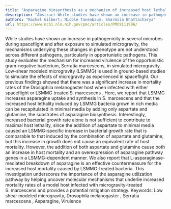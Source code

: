 ```yaml
---
title: "Asparagine biosynthesis as a mechanism of increased host lethality induced bySerratia marcescensin simulated microgravity environments"
description: "Abstract While studies have shown an increase in pathogenicity in several microbes during spaceflight and after exposure to simulated microgravity, the mechanisms underlying these changes in phenotype..."
authors: "Rachel Gilbert; Nicole Tanenbaum; Sharmila Bhattacharya"
url: https://www.ncbi.nlm.nih.gov/pmc/articles/PMC9111996/
---
```


While studies have shown an increase in pathogenicity in several microbes during spaceflight and after exposure to simulated microgravity, the mechanisms underlying these changes in phenotype are not understood across different pathogens, particularly in opportunistic pathogens. This study evaluates the mechanism for increased virulence of the opportunistic gram-negative bacterium, Serratia marcescens, in simulated microgravity. Low-shear modeled microgravity (LSMMG) is used in ground-based studies to simulate the effects of microgravity as experienced in spaceflight. Our previous findings showed that there was a significant increase in mortality rates of the Drosophila melanogaster host when infected with either spaceflight or LSMMG treated S. marcescens . Here, we report that LSMMG increases asparagine uptake and synthesis in S. marcescens and that the increased host lethality induced by LSMMG bacteria grown in rich media can be recapitulated in minimal media by adding only aspartate and glutamine, the substrates of asparagine biosynthesis. Interestingly, increased bacterial growth rate alone is not sufficient to contribute to maximal host lethality, since the addition of aspartate to minimal media caused an LSMMG-specific increase in bacterial growth rate that is comparable to that induced by the combination of aspartate and glutamine, but this increase in growth does not cause an equivalent rate of host mortality. However, the addition of both aspartate and glutamine cause both an increase in host mortality and an overexpression of asparagine pathway genes in a LSMMG-dependent manner. We also report that L-asparaginase-mediated breakdown of asparagine is an effective countermeasure for the increased host mortality caused by LSMMG-treated bacteria. This investigation underscores the importance of the asparagine utilization pathway by helping uncover molecular mechanisms that underlie increased mortality rates of a model host infected with microgravity-treated S. marcescens and provides a potential mitigation strategy. Keywords: Low shear modeled microgravity, Drosophila melanogaster , Serratia marcescens , Asparagine, Virulence
